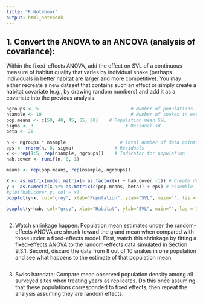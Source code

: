 ```yaml
---
title: "R Notebook"
output: html_notebook
---
```


## 1. Convert the ANOVA to an ANCOVA (analysis of covariance):
Within the fixed-effects ANOVA, add the effect on SVL of a continuous measure of
habitat quality that varies by individual snake (perhaps individuals in
better habitat are larger and more competitive). You may either recreate a
new dataset that contains such an effect or simply create a habitat covariate
(e.g., by drawing random numbers) and add it as a covariate into the
previous analysis.

```r
ngroups <- 5				                  # Number of populations
nsample <- 10			                	  # Number of snakes in each
pop.means <- c(50, 40, 45, 55, 60) 	  # Population mean SVL
sigma <- 3				                    # Residual sd
beta <- 20

n <- ngroups * nsample 			          # Total number of data points
eps <- rnorm(n, 0, sigma)	           	# Residuals 
x <- rep(1:5, rep(nsample, ngroups)) 	# Indicator for population
hab.cover <- runif(n, 0, 1)

means <- rep(pop.means, rep(nsample, ngroups))

X <- as.matrix(model.matrix(~ as.factor(x) + hab.cover -1)) # Create design matrix
y <- as.numeric(X %*% as.matrix(c(pop.means, beta)) + eps) # assemble -- NOTE: as.numeric ESSENTIAL for WinBUGS
#plot(hab.cover,y, col = x)
boxplot(y~x, col="grey", xlab="Population", ylab="SVL", main="", las = 1)
```


```r
boxplot(y~hab, col="grey", xlab="Habitat", ylab="SVL", main="", las = 1)
```

```r

```

2. Watch shrinkage happen: 
Population mean estimates under the random- effects ANOVA are shrunk toward the 
grand mean when compared with those under a fixed-effects model. 
First, watch this shrinkage by fitting a fixed-effects ANOVA to the random-effects
data simulated in Section 9.3.1.
Second, discard the data from 8 out of 10 snakes in one population and see
what happens to the estimate of that population mean.

```r

```

3. Swiss haredata: 
Compare mean observed population density among all
surveyed sites when treating years as replicates. Do this once assuming that
these populations corresponded to fixed effects; then repeat the analysis
assuming they are random effects.
